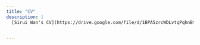 ```yaml
---
title: "CV"
description: |
  [Sirui Wan's CV](https://drive.google.com/file/d/1BPA5zrcWDLvtqPqhnBtoGwZSQ-8saxUM/view?usp=sharing)


---
```

 


